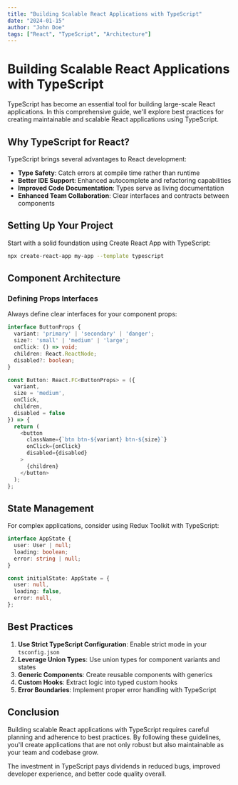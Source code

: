 ```yaml
---
title: "Building Scalable React Applications with TypeScript"
date: "2024-01-15"
author: "John Doe"
tags: ["React", "TypeScript", "Architecture"]
---
```


# Building Scalable React Applications with TypeScript

TypeScript has become an essential tool for building large-scale React applications. In this comprehensive guide, we'll explore best practices for creating maintainable and scalable React applications using TypeScript.

## Why TypeScript for React?

TypeScript brings several advantages to React development:

- **Type Safety**: Catch errors at compile time rather than runtime
- **Better IDE Support**: Enhanced autocomplete and refactoring capabilities
- **Improved Code Documentation**: Types serve as living documentation
- **Enhanced Team Collaboration**: Clear interfaces and contracts between components

## Setting Up Your Project

Start with a solid foundation using Create React App with TypeScript:

```bash
npx create-react-app my-app --template typescript
```

## Component Architecture

### Defining Props Interfaces

Always define clear interfaces for your component props:

```typescript
interface ButtonProps {
  variant: 'primary' | 'secondary' | 'danger';
  size?: 'small' | 'medium' | 'large';
  onClick: () => void;
  children: React.ReactNode;
  disabled?: boolean;
}

const Button: React.FC<ButtonProps> = ({ 
  variant, 
  size = 'medium', 
  onClick, 
  children, 
  disabled = false 
}) => {
  return (
    <button 
      className={`btn btn-${variant} btn-${size}`}
      onClick={onClick}
      disabled={disabled}
    >
      {children}
    </button>
  );
};
```

## State Management

For complex applications, consider using Redux Toolkit with TypeScript:

```typescript
interface AppState {
  user: User | null;
  loading: boolean;
  error: string | null;
}

const initialState: AppState = {
  user: null,
  loading: false,
  error: null,
};
```

## Best Practices

1. **Use Strict TypeScript Configuration**: Enable strict mode in your `tsconfig.json`
2. **Leverage Union Types**: Use union types for component variants and states
3. **Generic Components**: Create reusable components with generics
4. **Custom Hooks**: Extract logic into typed custom hooks
5. **Error Boundaries**: Implement proper error handling with TypeScript

## Conclusion

Building scalable React applications with TypeScript requires careful planning and adherence to best practices. By following these guidelines, you'll create applications that are not only robust but also maintainable as your team and codebase grow.

The investment in TypeScript pays dividends in reduced bugs, improved developer experience, and better code quality overall.